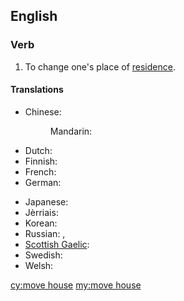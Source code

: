 ==English==

===Verb===
{{head|en|verb|head=[[move]] [[house]]}}

# {{context|idiomatic|lang=en}} To change one's place of [[residence]].

====Translations====
{{trans-top|change place of residence}}
* Chinese:
*: Mandarin: {{t+|cmn|搬家|tr=bānjiā|sc=Hani}}
* Dutch: {{t+|nl|verhuizen}}
* Finnish: {{t+|fi|muuttaa}}
* French: {{t+|fr|déménager}}
* German: {{t+|de|umziehen}}
{{trans-mid}}
* Japanese: {{t+|ja|引っ越す|tr=ひっこす, hikkosu|sc=Jpan}}
* Jèrriais: {{t|roa-jer|r'muer}}
* Korean: {{t+|ko|이사하다|sc=Kore}}
* Russian: {{t+|ru|переезжа́ть|impf|sc=Cyrl}}, {{t+|ru|перее́хать|pf|sc=Cyrl}}
* [[Scottish Gaelic]]: {{t|gd|imrich}}
* Swedish: {{t+|sv|flytta}}
* Welsh: {{t+|cy|symud tŷ}}
{{trans-bottom}}

[[cy:move house]]
[[my:move house]]